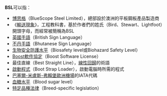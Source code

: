 {{NoteTA|G1=IT|G2=FL}}
'''BSL'''可以指：
* [[博思格|博思格]]（BlueScope Steel Limited），總部設於澳洲的平板鋼板產品製造商
* 《[[輸送現象_(書)|輸送現象]]》，工程教科書，基於作者們的姓氏（Bird、Stewart、Lightfoot）開頭字母，而經常被簡稱為BSL
* [[英國手語|英國手語]]（British Sign Language）
* [[不丹手語|不丹手語]]（Bhutanese Sign Language）
* [[生物安全防護水平|生物安全防護水平]]（Biosafety level或Biohazard Safety Level）
* [[Boost軟件協定|Boost軟件協定]]（Boost Software License）
* 最佳直線（Best Straight Line），[[線性回歸|線性回歸]]的術語
* [[啟動程式|啟動程式]]（Boot Strap Loader），啟動電腦時所需的程式
* [[巴塞爾-米盧斯-弗賴堡歐洲機場|巴塞爾-米盧斯-弗賴堡歐洲機場]]的IATA代碼
* [[血糖水平|血糖水平]]（Blood sugar level）
* [[特定品種法律|特定品種法律]]（Breed-specific legislation）
{{消歧義|Cat=三字拉丁字母縮寫消歧義}}